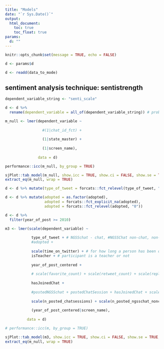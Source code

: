 ```yaml
---
title: "Models"
date: "`r Sys.Date()`"
output:
  html_document:
    toc: true
    toc_float: true
params:
  d: ""
---
```


```r
knitr::opts_chunk$set(message = TRUE, echo = FALSE)
```

```r
d <- params$d
```

```r
d <- readd(data_to_mode)
```

## sentiment analysis technique: sentistrength

```r
dependent_variable_string <- "senti_scale"

d <- d %>% 
  rename(dependent_variable = all_of(dependent_variable_string)) # probably better to use NSE in this function, but this seems to work

m_null <- lmer(dependent_variable ~ 
                 
                 #(1|chat_id_fct) + 
                 
                 (1|state_master) +
                 
                 (1|screen_name), 
               
               data = d)

performance::icc(m_null, by_group = TRUE)

sjPlot::tab_model(m_null, show.icc = TRUE, show.ci = FALSE, show.se = TRUE, dv.labels = dependent_variable_string)
extract_eq(m_null, wrap = TRUE)
```

```r
d <- d %>% mutate(type_of_tweet = forcats::fct_relevel(type_of_tweet, "non-ngsschat"))

d <- d %>% mutate(adopted = as.factor(adopted),
                  adopted = forcats::fct_explicit_na(adopted),
                  adopted = forcats::fct_relevel(adopted, "0"))

d <- d %>% 
  filter(year_of_post >= 2010)

m3 <- lmer(scale(dependent_variable) ~ 
            
            type_of_tweet + # NGSSchat - chat, #NGSSChat non-chat, non-#NGSSchat (includes e.g. NGSS)
            #adopted +
            
            scale(time_on_twitter) + # for how long a person has been on Twitter
            isTeacher + # participant is a teacher or not
            
            year_of_post_centered +
            
            # scale(favorite_count) + scale(retweet_count) + scale(reply_count) + # tweet-level variables
            
            hasJoinedChat +
            
            #postedNGSSchat + postedChatSession + hasJoinedChat + scale(total_n_chats) + # user-level variables
            
            scale(n_posted_chatsessions) + scale(n_posted_ngsschat_nonchat) + scale(n_posted_non_ngsschat) + # also user-level variables; should these be time-varying?
            
            (year_of_post_centered|screen_name), 
          
          data = d)

# performance::icc(m, by_group = TRUE)

sjPlot::tab_model(m3, show.icc = TRUE, show.ci = FALSE, show.se = TRUE, dv.labels = dependent_variable_string)
extract_eq(m_null, wrap = TRUE)
```